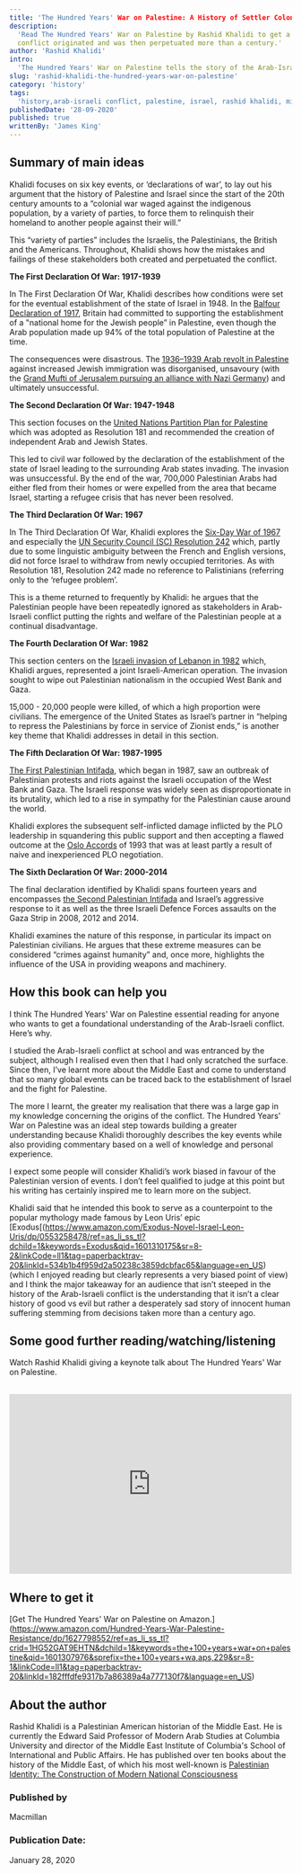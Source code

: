 ```yaml
---
title: 'The Hundred Years' War on Palestine: A History of Settler Colonialism and Resistance, 1917--2017'
description:
  'Read The Hundred Years' War on Palestine by Rashid Khalidi to get a comprehensive understanding of how the Arab-Israeli 
  conflict originated and was then perpetuated more than a century.'
author: 'Rashid Khalidi'
intro:
  'The Hundred Years' War on Palestine tells the story of the Arab-Israeli conflict from the perspective of the Palestinian-American historian Rashid Khalidi. Starting at the end of the 1900s with Zionism growing in momentum, Khalidi guides the reader through this complicated and controversial subject to provide a balanced overview.'
slug: 'rashid-khalidi-the-hundred-years-war-on-palestine'
category: 'history'
tags:
  'history,arab-israeli conflict, palestine, israel, rashid khalidi, middle east'
publishedDate: '28-09-2020'
published: true
writtenBy: 'James King'
---
```


## Summary of main ideas

Khalidi focuses on six key events, or ‘declarations of war’, to lay out his argument that the history of Palestine and Israel since the start of the 20th century amounts to a “colonial war waged against the indigenous population, by a variety of parties, to force them to relinquish their homeland to another people against their will.”

This “variety of parties” includes the Israelis, the Palestinians, the British and the Americans. Throughout, Khalidi shows how the mistakes and failings of these stakeholders both created and perpetuated the conflict.


**The First Declaration Of War: 1917-1939**

In The First Declaration Of War, Khalidi describes how conditions were set for the eventual establishment of the state of Israel in 1948. In the [Balfour Declaration of 1917](https://www.youtube.com/watch?v=wl1d4WyleY4), Britain had committed to supporting the establishment of a "national home for the Jewish people” in Palestine, even though the Arab population made up 94% of the total population of Palestine at the time. 

The consequences were disastrous. The [1936–1939 Arab revolt in Palestine](https://en.wikipedia.org/wiki/1936%E2%80%931939_Arab_revolt_in_Palestine) against increased Jewish immigration was disorganised, unsavoury (with the [Grand Mufti of Jerusalem pursuing an alliance with Nazi Germany](https://www.timesofisrael.com/full-official-record-what-the-mufti-said-to-hitler/)) and ultimately unsuccessful. 


**The Second Declaration Of War: 1947-1948**

This section focuses on the [United Nations Partition Plan for Palestine](https://en.wikipedia.org/wiki/United_Nations_Partition_Plan_for_Palestine#:~:text=The%20United%20Nations%20Partition%20Plan,as%20Resolution%20181%20(II).) which was adopted as Resolution 181 and recommended the creation of independent Arab and Jewish States. 

This led to civil war followed by the declaration of the establishment of the state of Israel leading to the surrounding Arab states invading. The invasion was unsuccessful. By the end of the war, 700,000 Palestinian Arabs had either fled from their homes or were expelled from the area that became Israel, starting a refugee crisis that has never been resolved.

**The Third Declaration Of War: 1967**

In The Third Declaration Of War, Khalidi explores the [Six-Day War of 1967](https://www.youtube.com/watch?v=hHqJ6pgdE-c) and especially the [UN Security Council (SC) Resolution 242](https://en.wikipedia.org/wiki/United_Nations_Security_Council_Resolution_242) which, partly due to some linguistic ambiguity between the French and English versions, did not force Israel to withdraw from newly occupied territories. As with Resolution 181, Resolution 242 made no reference to Palistinians (referring only to the ‘refugee problem’. 

This is a theme returned to frequently by Khalidi: he argues that the Palestinian people have been repeatedly ignored as stakeholders in Arab-Israeli conflict putting the rights and welfare of the Palestinian people at a continual disadvantage.

**The Fourth Declaration Of War: 1982**

This section centers on the [Israeli invasion of Lebanon in 1982](https://en.wikipedia.org/wiki/1982_Lebanon_War) which, Khalidi argues, represented a joint Israeli-American operation. The invasion sought to wipe out Palestinian nationalism in the occupied West Bank and Gaza.

15,000 - 20,000 people were killed, of which a high proportion were civilians. The emergence of the United States as Israel’s partner in “helping to repress the Palestinians by force in service of Zionist ends,” is another key theme that Khalidi addresses in detail in this section.

**The Fifth Declaration Of War: 1987-1995**

[The First Palestinian Intifada](https://en.wikipedia.org/wiki/First_Intifada), which began in 1987, saw an outbreak of Palestinian protests and riots against the Israeli occupation of the West Bank and Gaza. The Israeli response was widely seen as disproportionate in its brutality, which led to a rise in sympathy for the Palestinian cause around the world.

Khalidi explores the subsequent self-inflicted damage inflicted by the PLO leadership in squandering this public support and then accepting a flawed outcome at the [Oslo Accords](https://en.wikipedia.org/wiki/Oslo_I_Accord) of 1993 that was at least partly a result of naive and inexperienced PLO negotiation. 

**The Sixth Declaration Of War: 2000-2014**

The final declaration identified by Khalidi spans fourteen years and encompasses [the Second Palestinian Intifada](https://en.wikipedia.org/wiki/Al-Aqsa_Intifada) and Israel’s aggressive response to it as well as the three Israeli Defence Forces assaults on the Gaza Strip in 2008, 2012 and 2014.

Khalidi examines the nature of this response, in particular its impact on Palestinian civilians. He argues that these extreme measures can be considered “crimes against humanity” and, once more, highlights the influence of the USA in providing weapons and machinery.

## How this book can help you

I think The Hundred Years' War on Palestine essential reading for anyone who wants to get a foundational understanding of the Arab-Israeli conflict. Here’s why.

I studied the Arab-Israeli conflict at school and was entranced by the subject, although I realised  even then that I had only scratched the surface. Since then, I’ve learnt more about the Middle East and come to understand that so many global events can be traced back to the establishment of Israel and the fight for Palestine. 

The more I learnt, the greater my realisation that there was a large gap in my knowledge concerning the origins of the conflict. The Hundred Years' War on Palestine was an ideal step towards building a greater understanding because Khalidi thoroughly describes the key events while also providing commentary based on a well of knowledge and personal experience.

I expect some people will consider Khalidi’s work biased in favour of the Palestinian version of events. I don’t feel qualified to judge at this point but his writing has certainly inspired me to learn more on the subject. 

Khalidi said that he intended this book to serve as a counterpoint to the popular mythology made famous by Leon Uris’ epic [Exodus[(https://www.amazon.com/Exodus-Novel-Israel-Leon-Uris/dp/0553258478/ref=as_li_ss_tl?dchild=1&keywords=Exodus&qid=1601310175&sr=8-2&linkCode=ll1&tag=paperbacktrav-20&linkId=534b1b4f959d2a50238c3859dcbfac65&language=en_US) (which I enjoyed reading but clearly represents a very biased point of view) and I think the major takeaway for an audience that isn’t steeped in the history of the Arab-Israeli conflict is the understanding that it isn’t a clear history of good vs evil but rather a desperately sad story of innocent human suffering stemming from decisions taken more than a century ago.

## Some good further reading/watching/listening

Watch Rashid Khalidi giving a keynote talk about The Hundred Years' War on Palestine.

<br />
<iframe
  width="100%"
  height="320px"
  src="https://www.youtube.com/embed/yp1hxZMocS4"
  frameBorder="0"
  allow="accelerometer; autoplay; encrypted-media; gyroscope; picture-in-picture"
  allowFullScreen
></iframe>


## Where to get it

[Get The Hundred Years' War on Palestine on Amazon.] (https://www.amazon.com/Hundred-Years-War-Palestine-Resistance/dp/1627798552/ref=as_li_ss_tl?crid=1HG52GAT9EHTN&dchild=1&keywords=the+100+years+war+on+palestine&qid=1601307976&sprefix=the+100+years+wa,aps,229&sr=8-1&linkCode=ll1&tag=paperbacktrav-20&linkId=182fffdfe9317b7a86389a4a777130f7&language=en_US)

## About the author

Rashid Khalidi is a Palestinian American historian of the Middle East. He is currently the Edward Said Professor of Modern Arab Studies at Columbia University and director of the Middle East Institute of Columbia's School of International and Public Affairs. He has published over ten books about the history of the Middle East, of which his most well-known is [Palestinian Identity: The Construction of Modern National Consciousness](https://www.amazon.com/Palestinian-Identity-Construction-National-Consciousness/dp/023115075X/ref=as_li_ss_tl?dchild=1&keywords=Palestinian+Identity:+The+Construction+of+Modern+National+Consciousness&qid=1601308256&sr=8-1&linkCode=ll1&tag=paperbacktrav-20&linkId=eef21ff53086dba47fbad1336a1ab8d1&language=en_US)

### Published by

Macmillan

### Publication Date:

January 28, 2020

